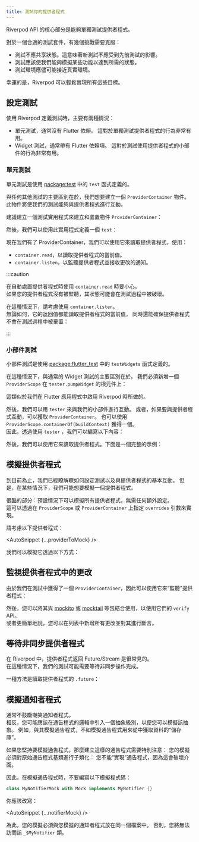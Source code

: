 ---
title: 測試你的提供者程式
---


<!---
A core part of the Riverpod API is the ability to test your providers in isolation.
-->
Riverpod API 的核心部分是能夠單獨測試提供者程式。

<!---
For a proper test suite, there are a few challenges to overcome:
-->
對於一個合適的測試套件，有幾個挑戰需要克服：

<!---
- Tests should not share state. This means that new tests should
  not be affected by the previous tests.
- Tests should give us the ability to mock certain functionalities
  to achieve the desired state.
- The test environment should be as close as possible to the real
  environment.
-->
- 測試不應共享狀態。這意味著新測試不應受到先前測試的影響。
- 測試應該使我們能夠模擬某些功能以達到所需的狀態。
- 測試環境應儘可能接近真實環境。

<!---
Fortunately, Riverpod makes it easy to achieve all of these goals.
-->
幸運的是，Riverpod 可以輕鬆實現所有這些目標。

<!---
## Setting up a test
-->
## 設定測試

<!---
When defining a test with Riverpod, there are two main scenarios:
-->
使用 Riverpod 定義測試時，主要有兩種情況：

<!---
- Unit tests, usually with no Flutter dependency.
  This can be useful for testing the behavior of a provider in isolation.
- Widget tests, usually with a Flutter dependency.
  This can be useful for testing the behavior of a widget that uses a provider.
-->
- 單元測試，通常沒有 Flutter 依賴。
  這對於單獨測試提供者程式的行為非常有用。
- Widget 測試，通常帶有 Flutter 依賴項。
  這對於測試使用提供者程式的小部件的行為非常有用。

<!---
### Unit tests
-->
### 單元測試

<!---
Unit tests are defined using the `test` function from [package:test](https://pub.dev/packages/test).
-->
單元測試是使用 [package:test](https://pub.dev/packages/test) 中的 `test` 函式定義的。

<!---
The main difference with any other test is that we will want to create
a `ProviderContainer` object. This object will enable our test to interact
with providers.
-->
與任何其他測試的主要區別在於，我們想要建立一個 `ProviderContainer` 物件。
此物件將使我們的測試能夠與提供者程式進行互動。

<!---
It encouraged to make a testing utility for both creating and disposing
of a `ProviderContainer` object:
-->
建議建立一個測試實用程式來建立和處置物件 `ProviderContainer`：

<AutoSnippet raw={createContainer} />

<!---
Then, we can define a `test` using this utility:
-->
然後，我們可以使用此實用程式定義一個 `test`：

<AutoSnippet raw={unitTest} />

<!---
Now that we have a ProviderContainer, we can use it to read providers using:
-->
現在我們有了 ProviderContainer，我們可以使用它來讀取提供者程式，使用：

<!---
- `container.read`, to read the current value of a provider.
- `container.listen`, to listen to a provider and be notified of changes.
-->
- `container.read`，以讀取提供者程式的當前值。
- `container.listen`，以監聽提供者程式並接收更改的通知。

:::caution
<!---
Be careful when using `container.read` when providers are automatically disposed.  
If your provider is not listened to, chances are that its state will get destroyed
in the middle of your test.
-->
在自動處置提供者程式時使用 `container.read` 時要小心。  
如果您的提供者程式沒有被監聽，其狀態可能會在測試過程中被破壞。

<!---
In that case, consider using `container.listen`.  
Its return value enables reading the current value of provider anyway,
but will also ensure that the provider is not disposed in the middle of your test:
-->
在這種情況下，請考慮使用 `container.listen`。  
無論如何，它的返回值都能讀取提供者程式的當前值，
同時還能確保提供者程式不會在測試過程中被棄置：

<AutoSnippet raw={autoDisposeListen} />
:::

<!---
### Widget tests
-->
### 小部件測試

<!---
Widget tests are defined using the `testWidgets` function from [package:flutter_test](https://pub.dev/packages/flutter_test).
-->
小部件測試是使用 [package:flutter_test](https://pub.dev/packages/flutter_test) 中的 `testWidgets` 函式定義的。

<!---
In this case, the main difference with usual Widget tests is that we must add
a `ProviderScope` widget at the root of `tester.pumpWidget`:
-->
在這種情況下，與通常的 Widget 測試的主要區別在於，
我們必須新增一個 `ProviderScope` 在 `tester.pumpWidget` 的根元件上：

<AutoSnippet raw={widgetTest} />

<!---
This is similar to what we do when we enable Riverpod in our Flutter app.
-->
這類似於我們在 Flutter 應用程式中啟用 Riverpod 時所做的。

<!---
Then, we can use `tester` to interact with our widget.
Alternatively if you want to interact with providers, you can obtain
a `ProviderContainer`.
One can be obtained using `ProviderScope.containerOf(buildContext)`.  
By using `tester`, we can therefore write the following:
-->
然後，我們可以用 `tester` 來與我們的小部件進行互動。
或者，如果要與提供者程式互動，可以獲取 `ProviderContainer`。
也可以使用 `ProviderScope.containerOf(buildContext)` 獲得一個。  
因此，透過使用 `tester` ，我們可以編寫以下內容：

<AutoSnippet raw={widgetContainerOf} />

<!---
We can then use it to read providers. Here's a full example:
-->
然後，我們可以使用它來讀取提供者程式。下面是一個完整的示例：

<AutoSnippet raw={fullWidgetTest} />

<!---
## Mocking providers
-->
## 模擬提供者程式

<!---
So far, we've seen how to set up a test and basic interactions with providers.
However, in some cases, we may want to mock a provider.
-->
到目前為止，我們已經瞭解瞭如何設定測試以及與提供者程式的基本互動。
但是，在某些情況下，我們可能想要模擬一個提供者程式。

<!---
The cool part: All providers can be mocked by default, without any additional setup.  
This is possible by specifying the `overrides` parameter on either
`ProviderScope` or `ProviderContainer`.
-->
很酷的部分：預設情況下可以模擬所有提供者程式，無需任何額外設定。  
這可以透過在 `ProviderScope` 或 `ProviderContainer` 上指定 `overrides` 引數來實現。

<!---
Consider the following provider:
-->
請考慮以下提供者程式：

<AutoSnippet {...providerToMock} />

<!---
We can mock it using:
-->
我們可以模擬它透過以下方式：

<AutoSnippet raw={mockProvider} />

<!---
## Spying on changes in a provider
-->
## 監視提供者程式中的更改

<!---
Since we obtained a `ProviderContainer` in our tests, it is possible to
use it to "listen" to a provider:
-->
由於我們在測試中獲得了一個 `ProviderContainer`，因此可以使用它來“監聽”提供者程式：

<AutoSnippet raw={listenProvider} />

<!---
You can then combine this with packages such as [mockito](https://pub.dev/packages/mockito)
or [mocktail](https://pub.dev/packages/mocktail) to use their `verify` API.  
Or more simply, you can add all changes in a list and assert on it.
-->
然後，您可以將其與 [mockito](https://pub.dev/packages/mockito)
或 [mocktail](https://pub.dev/packages/mocktail) 等包結合使用，以使用它們的 `verify` API。  
或者更簡單地說，您可以在列表中新增所有更改並對其進行斷言。

<!---
## Awaiting asynchronous providers
-->
## 等待非同步提供者程式

<!---
In Riverpod, it is very common for providers to return a Future/Stream.  
In that case, chances are that our tests need to await for that asynchronous operation
to be completed.
-->
在 Riverpod 中，提供者程式返回 Future/Stream 是很常見的。  
在這種情況下，我們的測試可能需要等待非同步操作完成。

<!---
One way to do so is to read the `.future` of a provider:
-->
一種方法是讀取提供者程式的 `.future`： 

<AutoSnippet raw={awaitFuture} />

<!---
## Mocking Notifiers
-->
## 模擬通知者程式

<!---
It is generally discouraged to mock Notifiers.  
Instead, you should likely introduce a level of abstraction in the logic of your
Notifier, such that you can mock that abstraction.
For instance, rather than mocking a Notifier, you could mock a "repository"
that the Notifier uses to fetch data from.
-->
通常不鼓勵嘲笑通知者程式。  
相反，您可能應該在通告程式的邏輯中引入一個抽象級別，以便您可以模擬該抽象。
例如，與其模擬通告程式，不如模擬通告程式用來從中獲取資料的“儲存庫”。

<!---
If you insist on mocking a Notifier, there is a special consideration
to create such a mock: Your mock must subclass the original Notifier
base class: You cannot "implement" Notifier, as this would break the interface.
-->
如果您堅持要模擬通告程式，那麼建立這樣的通告程式需要特別注意：
您的模擬必須對原始通告程式基類進行子類化：
您不能“實現”通告程式，因為這會破壞介面。

<!---
As such, when mocking a Notifier, instead of writing the following mockito code:
-->
因此，在模擬通告程式時，不要編寫以下模擬程式碼：

```dart
class MyNotifierMock with Mock implements MyNotifier {}
```

<!---
You should instead write:
-->
你應該改寫：

<AutoSnippet {...notifierMock} />

<When codegen={true}>

<!---
For this to work, your mock will have to be placed in the same file as the
Notifier you are mocking. Otherwise you would not have access to the `_$MyNotifier` class.
-->
為此，您的模擬必須與您模擬的通知者程式放在同一個檔案中。
否則，您將無法訪問該 `_$MyNotifier` 類。

</When>

